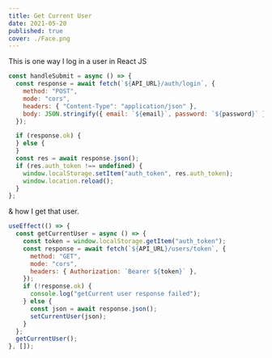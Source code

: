 ```yaml
---
title: Get Current User
date: 2021-05-20
published: true
cover: ./Face.png
---
```


This is one way I log in a user in React JS

```jsx
const handleSubmit = async () => {
  const response = await fetch(`${API_URL}/auth/login`, {
    method: "POST",
    mode: "cors",
    headers: { "Content-Type": "application/json" },
    body: JSON.stringify({ email: `${email}`, password: `${password}` }),
  });

  if (response.ok) {
  } else {
  }
  const res = await response.json();
  if (res.auth_token !== undefined) {
    window.localStorage.setItem("auth_token", res.auth_token);
    window.location.reload();
  }
};
```

& how I get that user.

```jsx
useEffect(() => {
  const getCurrentUser = async () => {
    const token = window.localStorage.getItem("auth_token");
    const response = await fetch(`${API_URL}/users/token`, {
      method: "GET",
      mode: "cors",
      headers: { Authorization: `Bearer ${token}` },
    });
    if (!response.ok) {
      console.log("getCurrent user response failed");
    } else {
      const json = await response.json();
      setCurrentUser(json);
    }
  };
  getCurrentUser();
}, []);
```
